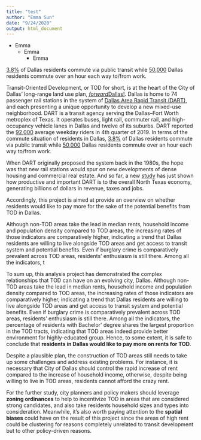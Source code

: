 ```yaml
---
title: "test"
author: "Emma Sun"
date: "9/24/2020"
output: html_document
---
```


* Emma
  + Emma
    - Emma

[3.8%](https://assets.dmagstatic.com/wp-content/uploads/2020/04/Presentation-1.pdf) of Dallas residents commute via public transit while [50,000](https://assets.dmagstatic.com/wp-content/uploads/2020/04/Presentation-1.pdf) Dallas residents commute over an hour each way to/from work. 

Transit-Oriented Development, or TOD for short, is at the heart of the City of Dallas' long-range land use plan, [*forward*Dallas!]( https://dallascityhall.com/departments/pnv/strategic-planning/Pages/forward-dallas.aspx). Dallas is home to 74 passenger rail stations in the system of [Dallas Area Rapid Transit (DART)](https://en.wikipedia.org/wiki/Dallas_Area_Rapid_Transit), and each presenting a unique opportunity to develop a new mixed-use neighborhood. DART is a transit agency serving the Dallas–Fort Worth metroplex of Texas. It operates buses, light rail, commuter rail, and high-occupancy vehicle lanes in Dallas and twelve of its suburbs. DART reported the [92,000]( https://web.archive.org/web/20200523094728/https://www.apta.com/wp-content/uploads/2019-Q4-Ridership-APTA.pdf) average weekday riders in 4th quarter of 2019. In terms of the commute situation of residents in Dallas, [3.8%](https://assets.dmagstatic.com/wp-content/uploads/2020/04/Presentation-1.pdf) of Dallas residents commute via public transit while [50,000](https://assets.dmagstatic.com/wp-content/uploads/2020/04/Presentation-1.pdf) Dallas residents commute over an hour each way to/from work. 

When DART originally proposed the system back in the 1980s, the hope was that new rail stations would spur on new developments of dense housing and commercial real estate. And so far, a new [study]( https://www.dart.org/about/economicimpact.asp) has just shown how productive and important DART is to the overall North Texas economy, generating billions of dollars in revenue, taxes and jobs.

Accordingly, this project is aimed at provide an overview on whether residents would like to pay more for the sake of the potential benefits from TOD in Dallas.

Although non-TOD areas take the lead in median rents, household income and population density compared to TOD areas, the increasing rates of those indicators are comparatively higher, indicating a trend that Dallas residents are willing to live alongside TOD areas and get access to transit system and potential benefits. Even if burglary crime is comparatively prevalent across TOD areas, residents’ enthusiasm is still there. Among all the indicators, t



To sum up, this analysis project has demonstrated the complex relationships that TOD can have on an evolving city, Dallas. Although non-TOD areas take the lead in median rents, household income and population density compared to TOD areas, the increasing rates of those indicators are comparatively higher, indicating a trend that Dallas residents are willing to live alongside TOD areas and get access to transit system and potential benefits. Even if burglary crime is comparatively prevalent across TOD areas, residents’ enthusiasm is still there. Among all the indicators, the percentage of residents with Bachelor’ degree shares the largest proportion in the TOD tracts, indicating that TOD areas indeed provide better environment for highly-educated group. Hence, to some extent, it is safe to conclude that **residents in Dallas would like to pay more on rents for TOD**.

Despite a plausible plan, the construction of TOD areas still needs to take up some challenges and address existing problems. For instance, it is necessary that City of Dallas should control the rapid increase of rent compared to the increase of household income, otherwise, despite being willing to live in TOD areas, residents cannot afford the crazy rent.

For the further study, city planners and policy makers should leverage **zoning ordinances** to help to incentivize TOD in areas that are considered strong candidates, and also take residents household sizes and types into consideration. Meanwhile, it’s also worth paying attention to the **spatial biases** could have on the result of this project since the areas of high rent could be clustering for reasons completely unrelated to transit development but to other policy-driven reasons. 



